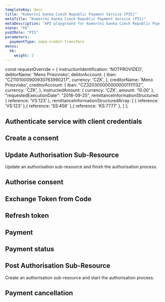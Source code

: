 ```yaml
---
templateKey: docs
title: "Komerční banka Czech Republic Payment Service (PIS)"
metaTitle: "Komerční banka Czech Republic Payment Service (PIS)"
metaDescription: "API playground for Komerční banka Czech Republic Payment Service (PIS)"
aspsp: "kb"
psd2Role: "PIS"
parameters:
  paymentType: sepa-credit-transfers
menus:
  kb: 
    weight: 2
---
```




const requestOverride = {
  instructionIdentification: 'NOTPROVIDED',
  debtorName: 'Meno Priezvisko',
  debtorAccount: {
    iban: "CZ1101000900930763990217",
    currency: 'CZK',
  },
  creditorName: 'Meno Priezvisko',
  creditorAccount: {
    iban: "CZ3203000000000001111132",
    currency: 'CZK',
  },
  instructedAmount: {
    currency: 'CZK',
    amount: '10.00'
  },
  "requestedExecutionDate": "2018-09-25",
  remittanceInformationStructured: {
    reference: 'VS:123'
  },
  remittanceInformationStructuredArray: [
    {
    reference: 'VS:123'
  },{
    reference: 'SS:456'
  },{
    reference: 'KS:7777'
  },
  ]
};

  <step>

  ## Authenticate service with client credentials

  <CreateClientCredentialsToken/>
  </step>
  <step>

  ## Create a consent

  <StepInitiatePayment requestOverride={requestOverride} />
  </step>
  <step>

  ## Update Authorisation Sub-Resource
  Update an authorisation sub-resource and finish the authorisation process.

  <StepPaymentPutAuthorisation/>
  </step>
  <step>

  ## Authorise consent

  <AuthoriseStep/>
  </step>
  <step>

  ## Exchange Token from Code

  <CreateToken/>
  </step>
  <step>

## Refresh token

  <RefreshToken/>
  </step>
  <step>

  ## Payment

  <StepPayment/>
  </step>
  <step>

  ## Payment status

  <StepPaymentStatus/>
  </step>
  <step>

  ## Post Authorisation Sub-Resource
  Create an authorisation sub-resource and start the authorisation process.

  <StepPaymentPostAuthorisation/>
  </step>
  <step>

  ## Payment cancellation

  <StepPaymentCancellation/>
  </step>
